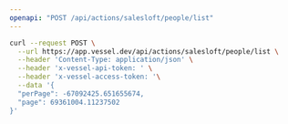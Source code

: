 ```yaml
---
openapi: "POST /api/actions/salesloft/people/list"
---
```


<RequestExample>

```bash Request
curl --request POST \
  --url https://app.vessel.dev/api/actions/salesloft/people/list \
  --header 'Content-Type: application/json' \
  --header 'x-vessel-api-token: ' \
  --header 'x-vessel-access-token: '\
  --data '{
  "perPage": -67092425.651655674,
  "page": 69361004.11237502
}'
```

</RequestExample>
